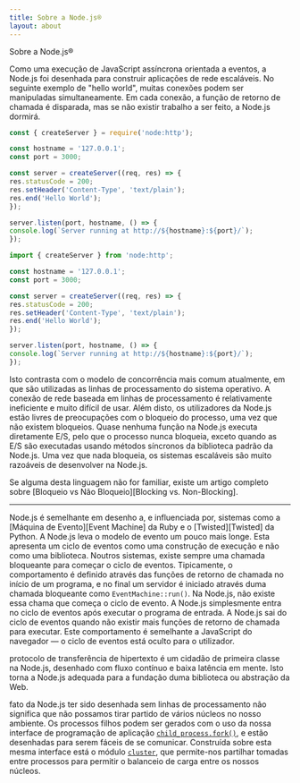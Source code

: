 ```yaml
---
title: Sobre a Node.js®
layout: about
---
```


Sobre a Node.js®

Como uma execução de JavaScript assíncrona orientada a eventos, a Node.js foi desenhada para construir aplicações de rede escaláveis. No seguinte exemplo de "hello world", muitas conexões podem ser manipuladas simultaneamente. Em cada conexão, a função de retorno de chamada é disparada, mas se não existir trabalho a ser feito, a Node.js dormirá.

```cjs
const { createServer } = require('node:http');

const hostname = '127.0.0.1';
const port = 3000;

const server = createServer((req, res) => {
res.statusCode = 200;
res.setHeader('Content-Type', 'text/plain');
res.end('Hello World');
});

server.listen(port, hostname, () => {
console.log(`Server running at http://${hostname}:${port}/`);
});
```

```mjs
import { createServer } from 'node:http';

const hostname = '127.0.0.1';
const port = 3000;

const server = createServer((req, res) => {
res.statusCode = 200;
res.setHeader('Content-Type', 'text/plain');
res.end('Hello World');
});

server.listen(port, hostname, () => {
console.log(`Server running at http://${hostname}:${port}/`);
});
```

Isto contrasta com o modelo de concorrência mais comum atualmente, em que são utilizadas as linhas de processamento do sistema operativo. A conexão de rede baseada em linhas de processamento é relativamente ineficiente e muito difícil de usar. Além disto, os utilizadores da Node.js estão livres de preocupações com o bloqueio do processo, uma vez que não existem bloqueios. Quase nenhuma função na Node.js executa diretamente E/S, pelo que o processo nunca bloqueia, exceto quando as E/S são executadas usando métodos síncronos da biblioteca padrão da Node.js. Uma vez que nada bloqueia, os sistemas escaláveis são muito razoáveis de desenvolver na Node.js.

Se alguma desta linguagem não for familiar, existe um artigo completo sobre [Bloqueio vs Não Bloqueio][Blocking vs. Non-Blocking].

---

Node.js é semelhante em desenho a, e influenciada por, sistemas como a [Máquina de Evento][Event Machine] da Ruby e o [Twisted][Twisted] da Python. A Node.js leva o modelo de evento um pouco mais longe. Esta apresenta um ciclo de eventos como uma construção de execução e não como uma biblioteca. Noutros sistemas, existe sempre uma chamada bloqueante para começar o ciclo de eventos. Tipicamente, o comportamento é definido através das funções de retorno de chamada no início de um programa, e no final um servidor é iniciado através duma chamada bloqueante como `EventMachine::run()`. Na Node.js, não existe essa chama que começa o ciclo de evento. A Node.js simplesmente entra no ciclo de eventos após executar o programa de entrada. A Node.js sai do ciclo de eventos quando não existir mais funções de retorno de chamada para executar. Este comportamento é semelhante a JavaScript do navegador — o ciclo de eventos está oculto para o utilizador.

protocolo de transferência de hipertexto é um cidadão de primeira classe na Node.js, desenhado com fluxo contínuo e baixa latência em mente. Isto torna a Node.js adequada para a fundação duma biblioteca ou abstração da Web.

fato da Node.js ter sido desenhada sem linhas de processamento não significa que não possamos tirar partido de vários núcleos no nosso ambiente. Os processos filhos podem ser gerados com o uso da nossa interface de programação de aplicação [`child_process.fork()`][], e estão desenhadas para serem fáceis de se comunicar. Construída sobre esta mesma interface está o módulo [`cluster`][], que permite-nos partilhar tomadas entre processos para permitir o balanceio de carga entre os nossos núcleos.

[bloqueio vs não bloqueio]: /learn/asynchronous-work/overview-of-blocking-vs-non-blocking
[`child_process.fork()`]: https://nodejs.org/api/child_process.html
[`cluster`]: https://nodejs.org/api/cluster.html
[máquina de evento]: https://github.com/eventmachine/eventmachine
[torcido]: https://twisted.org/
